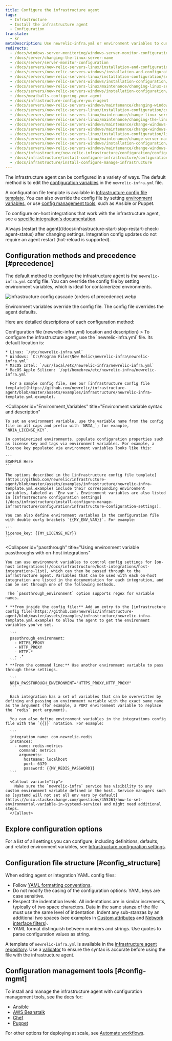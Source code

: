 ```yaml
---
title: Configure the infrastructure agent
tags:
  - Infrastructure
  - Install the infrastructure agent
  - Configuration
translate:
  - kr
metaDescription: Use newrelic-infra.yml or environment variables to customize New Relic's infrastructure agent settings like license key or custom attributes.
redirects:
  - /docs/windows-server-monitoring/windows-server-monitor-configuration
  - /docs/server/changing-the-linux-server-name
  - /docs/server/server-monitor-configuration
  - /docs/servers/new-relic-servers-linux/installation-and-configuration/server-monitor-nrsysmondcfg-settings
  - /docs/servers/new-relic-servers-windows/installation-and-configuration/windows-server-monitor-configuration
  - /docs/servers/new-relic-servers-linux/installation-configuration/server-monitor-nrsysmondcfg-settings
  - /docs/servers/new-relic-servers-windows/installation-configuration/server-windows-configuration
  - /docs/servers/new-relic-servers-linux/maintenance/changing-linux-server-name
  - /docs/servers/new-relic-servers-windows/installation-configuration/configuring-servers-windows
  - /docs/meatballs-configuring-your-agent
  - /docs/infrastructure-configure-your-agent
  - /docs/servers/new-relic-servers-windows/maintenance/changing-windows-server-name
  - /docs/servers/new-relic-servers-linux/installation-configuration/configuring-servers-linux
  - /docs/servers/new-relic-servers-linux/maintenance/change-linux-server-name
  - /docs/servers/new-relic-servers-linux/maintenance/changing-the-linux-server-name
  - /docs/servers/new-relic-servers-windows/maintenance/change-windows-server-name
  - /docs/servers/new-relic-servers-windows/maintenance/change-windows-host-name
  - /docs/servers/new-relic-servers-linux/installation-configuration/linux-configuration-new-relic-servers
  - /docs/servers/new-relic-servers-linux/maintenance/change-server-name-new-relic-servers-linux
  - /docs/servers/new-relic-servers-windows/installation-configuration/configure-servers-windows
  - /docs/servers/new-relic-servers-windows/maintenance/change-windows-hostname
  - /docs/infrastructure/new-relic-infrastructure/configuration/configure-infrastructure-agent
  - /docs/infrastructure/install-configure-infrastructure/configuration/configure-infrastructure-agent
  - /docs/infrastructure/install-configure-manage-infrastructure
---
```



The infrastructure agent can be configured in a variety of ways. The default method is to edit the [configuration variables](/docs/infrastructure/install-configure-infrastructure/configuration/infrastructure-configuration-settings) in the `newrelic-infra.yml` file.

A configuration file template is available in [Infrastructure config file template](https://github.com/newrelic/infrastructure-agent/blob/master/assets/examples/infrastructure/newrelic-infra-template.yml.example). You can also override the config file by setting [environment variables](#Environment_Variables), or use [config management tools](#config-mgmt), such as Ansible or Puppet.

To configure on-host integrations that work with the infrastructure agent, see a [specific integration's documentation](/docs/integrations/host-integrations/get-started/introduction-host-integrations).

<Callout variant="important">
  Always [restart the agent](/docs/infrastructure-start-stop-restart-check-agent-status) after changing settings.
  Integration config updates do not require an agent restart (hot-reload is supported).
</Callout>

## Configuration methods and precedence [#precedence]

The default method to configure the infrastructure agent is the `newrelic-infra.yml` config file. You can override the config file by setting environment variables, which is ideal for containerized environments.

<img
  title="infrastructure config cascade (orders of precedence).webp"
  alt="infrastructure config cascade (orders of precedence).webp"
  src={infrastructureCascadeConfig}
/>

<figcaption>
  Environment variables override the config file. The config file overrides the agent defaults.
</figcaption>

Here are detailed descriptions of each configuration method:

<CollapserGroup>
  <Collapser
    id="config-file"
    title={<>Configuration file (<InlineCode>newrelic-infra.yml</InlineCode>) location and description</>}
  >
    To configure the infrastructure agent, use the `newrelic-infra.yml` file. Its default location is:

    * Linux: `/etc/newrelic-infra.yml`
    * Windows: `C:\Program Files\New Relic\newrelic-infra\newrelic-infra.yml`
    * MacOS Intel: `/usr/local/etc/newrelic-infra/newrelic-infra.yml`
    * MacOS Apple Silicon: `/opt/homebrew/etc/newrelic-infra/newrelic-infra.yml`
    
      For a sample config file, see our [infrastructure config file template](https://github.com/newrelic/infrastructure-agent/blob/master/assets/examples/infrastructure/newrelic-infra-template.yml.example).
  </Collapser>

  <Collapser
    id="Environment_Variables"
    title="Environment variable syntax and description"
  >
    To set an environment variable, use the variable name from the config file in all caps and prefix with `NRIA_`; for example, `NRIA_LICENSE_KEY`. 
    
    In containerized environments, populate configuration properties such as license key and tags via environment variables. For example, a license key populated via environment variables looks like this:

    ```
    EXAMPLE Here
    ```

    The options described in the [infrastructure config file template](https://github.com/newrelic/infrastructure-agent/blob/master/assets/examples/infrastructure/newrelic-infra-template.yml.example) include their corresponding environment variables, labeled as `Env var`. Environment variables are also listed in [Infrastructure configuration settings](/docs/infrastructure/install-configure-manage-infrastructure/configuration/infrastructure-configuration-settings).

    You can also define environment variables in the configuration file with double curly brackets `{{MY_ENV_VAR}}`. For example:

    ```
    license_key: {{MY_LICENSE_KEY}}
    ```
  </Collapser>

  <Collapser
    id="passthrough"
    title="Using environment variable passthroughs with on-host integrations"
  >
    You can use environment variables to control config settings for [on-host integrations](/docs/infrastructure/host-integrations/host-integrations-list), which can then be passed through to the infrastructure agent. Variables that can be used with each on-host integration are listed in the documentation for each integration, and can be set through one of the following methods.

     The `passthrough_environment` option supports regex for variable names.

    * **From inside the config file:** Add an entry to the [infrastructure config file](https://github.com/newrelic/infrastructure-agent/blob/master/assets/examples/infrastructure/newrelic-infra-template.yml.example) to allow the agent to get the environment variables you've set.

      ```
      passthrough_environment:
        - HTTPS_PROXY
        - HTTP_PROXY
        - HTTP.*
        - .* 
      ```
    * **From the command line:** Use another environment variable to pass through these settings.

      ```
      NRIA_PASSTHROUGH_ENVIRONMENT="HTTPS_PROXY,HTTP_PROXY"
      ```

      Each integration has a set of variables that can be overwritten by defining and passing an environment variable with the exact same name as the argument (for example, a PORT environment variable to replace the `redis` port argument).

      You can also define environment variables in the integrations config file with the `{{}}` notation. For example:

      ```
      integration_name: com.newrelic.redis
      instances:
        - name: redis-metrics
          command: metrics
          arguments:
            hostname: localhost
            port: 6379
            password: {{MY_REDIS_PASSWORD}}
      ```

      <Callout variant="tip">
        Make sure the `newrelic-infra` service has visibility to any custom environment variable defined in the host. Service managers such as [systemd will not set all env vars by default](https://unix.stackexchange.com/questions/455261/how-to-set-environmental-variable-in-systemd-service) and might need additional steps.
      </Callout>
  </Collapser>
</CollapserGroup>

## Explore configuration options

For a list of all settings you can configure, including definitions, defaults, and related environment variables, see [Infrastructure configuration settings](/docs/infrastructure/install-configure-infrastructure/configuration/infrastructure-configuration-settings).

## Configuration file structure [#config_structure]

When editing agent or integration YAML config files:

* Follow [YAML formatting conventions](https://en.wikipedia.org/wiki/YAML).
* Do not modify the casing of the configuration options: YAML keys are case sensitive.
* Respect the indentation levels. All indentations are in similar increments, typically of two space characters. Data in the same stanza of the file must use the same level of indentation. Indent any sub-stanzas by an additional two spaces (see examples in [Custom attributes](/docs/infrastructure/install-configure-infrastructure/configuration/infrastructure-configuration-settings#custom-attributes) and [Network interface filters](/docs/infrastructure/install-configure-infrastructure/configuration/infrastructure-configuration-settings#network-interface-filters)).
* YAML format distinguish between numbers and strings. Use quotes to parse configuration values as string.

A template of `newrelic-infra.yml` is available in the [infrastructure agent repository](https://github.com/newrelic/infrastructure-agent/blob/master/assets/examples/infrastructure/newrelic-infra-template.yml.example). Use a [validator](http://www.yamllint.com/) to ensure the syntax is accurate before using the file with the infrastructure agent.

## Configuration management tools [#config-mgmt]

To install and manage the infrastructure agent with configuration management tools, see the docs for:

* [Ansible](/docs/infrastructure/new-relic-infrastructure/config-management-tools/configure-new-relic-infrastructure-using-ansible)
* [AWS Beanstalk](/docs/infrastructure/install-infrastructure-agent/config-management-tools/configure-infrastructure-agent-aws-elastic-beanstalk)
* [Chef](/docs/infrastructure/new-relic-infrastructure/config-management-tools/configure-new-relic-infrastructure-using-chef)
* [Puppet](/docs/infrastructure/new-relic-infrastructure/config-management-tools/configure-new-relic-infrastructure-puppet)

For other options for deploying at scale, see [Automate workflows](https://developer.newrelic.com/automate-workflows).
